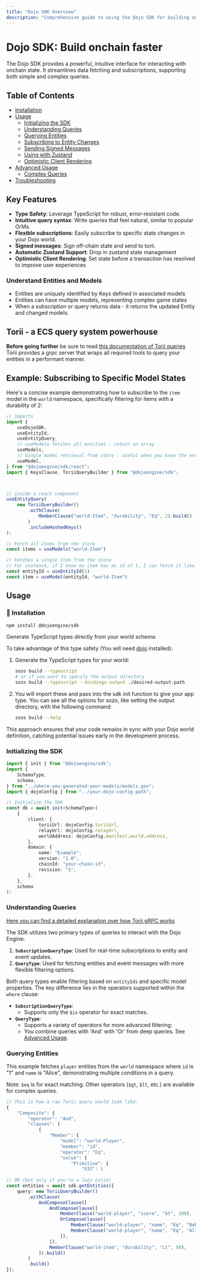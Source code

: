 ```yaml
---
title: "Dojo SDK Overview"
description: "Comprehensive guide to using the Dojo SDK for building onchain applications"
---
```


# Dojo SDK: Build onchain faster

The Dojo SDK provides a powerful, intuitive interface for interacting with onchain state. It streamlines data fetching and subscriptions, supporting both simple and complex queries.

## Table of Contents

- [Installation](#installation)
- [Usage](#usage)
  - [Initializing the SDK](#initializing-the-sdk)
  - [Understanding Queries](#understanding-queries)
  - [Querying Entities](#querying-entities)
  - [Subscribing to Entity Changes](#subscribing-to-entity-changes)
  - [Sending Signed Messages](#sending-signed-messages)
  - [Using with Zustand](#using-with-zustand)
  - [Optimistic Client Rendering](#optimistic-client-rendering)
- [Advanced Usage](#advanced-usage)
  - [Complex Queries](#complex-queries)
- [Troubleshooting](#troubleshooting)

## Key Features

- **Type Safety**: Leverage TypeScript for robust, error-resistant code.
- **Intuitive query syntax**: Write queries that feel natural, similar to popular OrMs.
- **Flexible subscriptions**: Easily subscribe to specific state changes in your Dojo world.
- **Signed messages**: Sign off-chain state and send to torii.
- **Automatic Zustand Support**: Drop in zustand state management
- **Optimistic Client Rendering**: Set state before a transaction has resolved to improve user experiences

### Understand Entities and Models

- Entities are uniquely identified by Keys defined in associated models
- Entities can have multiple models, representing complex game states
- When a subscription or query returns data - it returns the updated Entity and changed models.

## Torii - a ECS query system powerhouse

**Before going further** be sure to read [this documentation of Torii queries](../../../toolchain/torii/grpc.md)
Torii provides a grpc server that wraps all required tools to query your entities in a performant manner.

## Example: Subscribing to Specific Model States

Here's a concise example demonstrating how to subscribe to the `item` model in the `world` namespace, specifically filtering for items with a durability of 2:

```typescript
// imports 
import {
    useDojoSDK,
    useEntityId,
    useEntityQuery,
    // useModels fetches all entities : return an array
    useModels,
    // Single model retrieval from store : useful when you know the entityId. Returns a single entity
    useModel,
} from "@dojoengine/sdk/react";
import { KeysClause, ToriiQueryBuilder } from "@dojoengine/sdk";



// inside a react component
useEntityQuery(
    new ToriiQueryBuilder()
        .withClause(
            MemberClause("world-Item", "durability", "Eq", 2).build()
        )
        .includeHashedKeys()
);

// Fetch all items from the store
const items = useModels("world-Item")

// Fetches a single item from the store
// For instance, if I know my item has an id of 1, I can fetch it like this :
const entityId = useEntityId(1)
const item = useModel(entityId, "world-Item")
```

## Usage

### 🚀 Installation

```bash
npm install @dojoengine/sdk
```

Generate TypeScript types directly from your world schema:

To take advantage of this type safety (You will need [dojo](https://github.com/dojoengine/dojo) installed):

1. Generate the TypeScript types for your world:

    ```bash
    sozo build --typescript
    # or if you want to specify the output directory
    sozo build --typescript --bindings-output ./desired-output-path
    ```

2. You will import these and pass into the sdk init function to give your app type. You can see all the options for sozo, like setting the output directory, with the following command:

    ```bash
    sozo build --help
    ```

This approach ensures that your code remains in sync with your Dojo world definition, catching potential issues early in the development process.

### Initializing the SDK

```typescript
import { init } from "@dojoengine/sdk";
import {
    SchemaType,
    schema,
} from "../where-you-generated-your-models/models.gen";
import { dojoConfig } from "../your-dojo-config-path";

// Initialize the SDK
const db = await init<SchemaType>(
    {
        client: {
            toriiUrl: dojoConfig.toriiUrl,
            relayUrl: dojoConfig.relayUrl,
            worldAddress: dojoConfig.manifest.world.address,
        },
        domain: {
            name: "Example",
            version: "1.0",
            chainId: "your-chain-id",
            revision: "1",
        },
    },
    schema
);
```

### Understanding Queries

[Here you can find a detailed explanation over how Torii gRPC works](../../../toolchain/torii/grpc.md)

The SDK utilizes two primary types of queries to interact with the Dojo Engine:

1. **`SubscriptionQueryType`**: Used for real-time subscriptions to entity and event updates.
2. **`QueryType`**: Used for fetching entities and event messages with more flexible filtering options.

Both query types enable filtering based on `entityIds` and specific model properties. The key difference lies in the operators supported within the `where` clause:

- **`SubscriptionQueryType`**:
  - Supports only the `$is` operator for exact matches.
- **`QueryType`**:
  - Supports a variety of operators for more advanced filtering:
  - You combine queries with 'And' with 'Or' from deep queries. See [Advanced Usage](#advanced-usage).

### Querying Entities

This example fetches `player` entities from the `world` namespace where `id` is "1" and `name` is "Alice", demonstrating multiple conditions in a query.

Note: `$eq` is for exact matching. Other operators (`$gt`, `$lt`, etc.) are available for complex queries.

```typescript
// This is how a raw Torii query would look like.
{
    "Composite": {
        "operator": "And",
        "clauses": [
            {
                "Member": {
                    "model": "world-Player",
                    "member": "id",
                    "operator": "Eq",
                    "value": {
                        "Primitive": {
                            "U32": 1
                
// OR (but only if you're a lazy ninja)
const entities = await sdk.getEntities({
    query: new ToriiQueryBuilder()
        .withClause(
            AndComposeClause([
                AndComposeClause([
                    MemberClause("world-player", "score", "Gt", 100),
                    OrComposeClause([
                        MemberClause("world-player", "name", "Eq", "Bob"),
                        MemberClause("world-player", "name", "Eq", "Alice"),
                    ]),
                ]),
                MemberClause("world-item", "durability", "Lt", 50),
            ]).build()
        )
        .build()
});
```